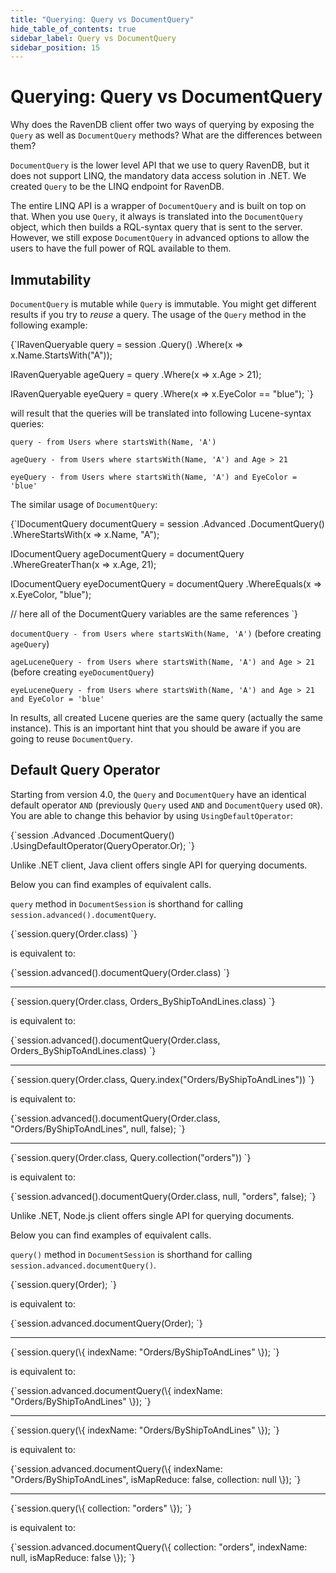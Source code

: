 ```yaml
---
title: "Querying: Query vs DocumentQuery"
hide_table_of_contents: true
sidebar_label: Query vs DocumentQuery
sidebar_position: 15
---
```





# Querying: Query vs DocumentQuery
<LanguageSwitcher supportedLanguages={supportedLanguages} />
<LanguageContent language="csharp">


Why does the RavenDB client offer two ways of querying by exposing the `Query` as well as `DocumentQuery` methods? What are the differences between them?

`DocumentQuery` is the lower level API that we use to query RavenDB, but it does not support LINQ, the mandatory data access solution in .NET. We created `Query` to be the LINQ endpoint for RavenDB. 

The entire LINQ API is a wrapper of `DocumentQuery` and is built on top on that. 
When you use `Query`, it always is translated into the `DocumentQuery` object, which then builds a RQL-syntax query that is sent to the server.
However, we still expose `DocumentQuery` in advanced options to allow the users to have the full power of RQL available to them. 

## Immutability

`DocumentQuery` is mutable while `Query` is immutable. You might get different results if you try to *reuse* a query. The usage of the `Query` method in the following example:

<TabItem value="immutable_query" label="immutable_query">
<CodeBlock language="csharp">
{`IRavenQueryable<User> query = session
    .Query<User>()
    .Where(x => x.Name.StartsWith("A"));

IRavenQueryable<User> ageQuery = query
    .Where(x => x.Age > 21);

IRavenQueryable<User> eyeQuery = query
    .Where(x => x.EyeColor == "blue");
`}
</CodeBlock>
</TabItem>

will result that the queries will be translated into following Lucene-syntax queries:

`query - from Users where startsWith(Name, 'A')`

`ageQuery - from Users where startsWith(Name, 'A') and Age > 21`

`eyeQuery - from Users where startsWith(Name, 'A') and EyeColor = 'blue'`

The similar usage of `DocumentQuery`:

<TabItem value="mutable_lucene_query" label="mutable_lucene_query">
<CodeBlock language="csharp">
{`IDocumentQuery<User> documentQuery = session
    .Advanced
    .DocumentQuery<User>()
    .WhereStartsWith(x => x.Name, "A");

IDocumentQuery<User> ageDocumentQuery = documentQuery
    .WhereGreaterThan(x => x.Age, 21);

IDocumentQuery<User> eyeDocumentQuery = documentQuery
    .WhereEquals(x => x.EyeColor, "blue");

// here all of the DocumentQuery variables are the same references
`}
</CodeBlock>
</TabItem>

`documentQuery - from Users where startsWith(Name, 'A')` (before creating `ageQuery`)

`ageLuceneQuery - from Users where startsWith(Name, 'A') and Age > 21` (before creating `eyeDocumentQuery`)

`eyeLuceneQuery - from Users where startsWith(Name, 'A') and Age > 21 and EyeColor = 'blue'`

In results, all created Lucene queries are the same query (actually the same instance). This is an important hint that you should be aware if you are going to reuse `DocumentQuery`.

## Default Query Operator

Starting from version 4.0, the `Query` and `DocumentQuery` have an identical default operator `AND` (previously `Query` used `AND` and `DocumentQuery` used `OR`). You are able to change this behavior by using `UsingDefaultOperator`:
        
<TabItem value="default_operator" label="default_operator">
<CodeBlock language="csharp">
{`session
    .Advanced
    .DocumentQuery<User>()
    .UsingDefaultOperator(QueryOperator.Or);
`}
</CodeBlock>
</TabItem>


</LanguageContent>
<LanguageContent language="java">


Unlike .NET client, Java client offers single API for querying documents. 

Below you can find examples of equivalent calls. 


`query` method in `DocumentSession` is shorthand for calling `session.advanced().documentQuery`.

<TabItem value="query_1a" label="query_1a">
<CodeBlock language="java">
{`session.query(Order.class)
`}
</CodeBlock>
</TabItem>

is equivalent to:

<TabItem value="query_1b" label="query_1b">
<CodeBlock language="java">
{`session.advanced().documentQuery(Order.class)
`}
</CodeBlock>
</TabItem>

---

<TabItem value="query_2a" label="query_2a">
<CodeBlock language="java">
{`session.query(Order.class, Orders_ByShipToAndLines.class)
`}
</CodeBlock>
</TabItem>

is equivalent to:

<TabItem value="query_2b" label="query_2b">
<CodeBlock language="java">
{`session.advanced().documentQuery(Order.class, Orders_ByShipToAndLines.class)
`}
</CodeBlock>
</TabItem>

---

<TabItem value="query_3a" label="query_3a">
<CodeBlock language="java">
{`session.query(Order.class, Query.index("Orders/ByShipToAndLines"))
`}
</CodeBlock>
</TabItem>

is equivalent to:

<TabItem value="query_3b" label="query_3b">
<CodeBlock language="java">
{`session.advanced().documentQuery(Order.class, "Orders/ByShipToAndLines", null, false);
`}
</CodeBlock>
</TabItem>

---

<TabItem value="query_4a" label="query_4a">
<CodeBlock language="java">
{`session.query(Order.class, Query.collection("orders"))
`}
</CodeBlock>
</TabItem>

is equivalent to:

<TabItem value="query_4b" label="query_4b">
<CodeBlock language="java">
{`session.advanced().documentQuery(Order.class, null, "orders", false);
`}
</CodeBlock>
</TabItem>



</LanguageContent>
<LanguageContent language="nodejs">


Unlike .NET, Node.js client offers single API for querying documents. 

Below you can find examples of equivalent calls. 

`query()` method in `DocumentSession` is shorthand for calling `session.advanced.documentQuery()`.

<TabItem value="query_1a" label="query_1a">
<CodeBlock language="js">
{`session.query(Order);
`}
</CodeBlock>
</TabItem>

is equivalent to:

<TabItem value="query_1b" label="query_1b">
<CodeBlock language="js">
{`session.advanced.documentQuery(Order);
`}
</CodeBlock>
</TabItem>

---

<TabItem value="query_2a" label="query_2a">
<CodeBlock language="js">
{`session.query(\{ indexName: "Orders/ByShipToAndLines" \});
`}
</CodeBlock>
</TabItem>

is equivalent to:

<TabItem value="query_2b" label="query_2b">
<CodeBlock language="js">
{`session.advanced.documentQuery(\{ indexName: "Orders/ByShipToAndLines" \});
`}
</CodeBlock>
</TabItem>

---

<TabItem value="query_3a" label="query_3a">
<CodeBlock language="js">
{`session.query(\{ indexName: "Orders/ByShipToAndLines" \});
`}
</CodeBlock>
</TabItem>

is equivalent to:

<TabItem value="query_3b" label="query_3b">
<CodeBlock language="js">
{`session.advanced.documentQuery(\{ 
    indexName: "Orders/ByShipToAndLines", 
    isMapReduce: false,
    collection: null
\});
`}
</CodeBlock>
</TabItem>

---

<TabItem value="query_4a" label="query_4a">
<CodeBlock language="js">
{`session.query(\{ collection: "orders" \});
`}
</CodeBlock>
</TabItem>

is equivalent to:

<TabItem value="query_4b" label="query_4b">
<CodeBlock language="js">
{`session.advanced.documentQuery(\{ 
    collection: "orders",
    indexName: null,
    isMapReduce: false
\});
`}
</CodeBlock>
</TabItem>



</LanguageContent>

<!---
### Querying
- [Basics](../../indexes/querying/basics)

### Session
- [How to Query](../../client-api/session/querying/how-to-query)
- [What is a Document Query](../../client-api/session/querying/document-query/what-is-document-query)
- [How to use Lucene](../../client-api/session/querying/document-query/how-to-use-lucene)


-->